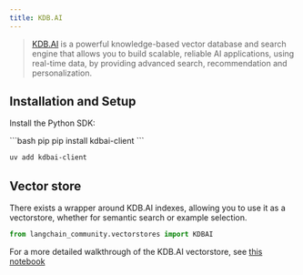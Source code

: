 ```yaml
---
title: KDB.AI
---
```


>[KDB.AI](https://kdb.ai) is a powerful knowledge-based vector database and search engine that allows you to build scalable, reliable AI applications, using real-time data, by providing advanced search, recommendation and personalization.


## Installation and Setup

Install the Python SDK:

<CodeGroup>
```bash pip
pip install kdbai-client
```

```bash uv
uv add kdbai-client
```
</CodeGroup>


## Vector store

There exists a wrapper around KDB.AI indexes, allowing you to use it as a vectorstore,
whether for semantic search or example selection.

```python
from langchain_community.vectorstores import KDBAI
```

For a more detailed walkthrough of the KDB.AI vectorstore, see [this notebook](/oss/integrations/vectorstores/kdbai)
